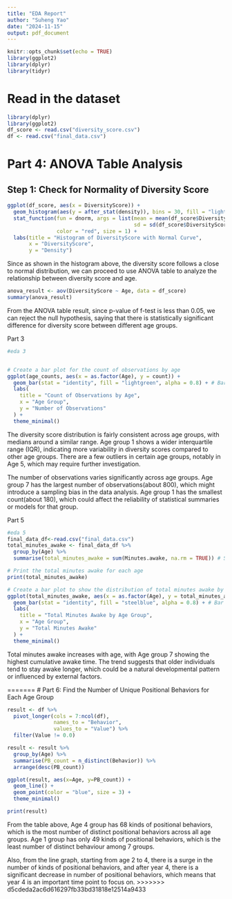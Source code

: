 ```yaml
---
title: "EDA Report"
author: "Suheng Yao"
date: "2024-11-15"
output: pdf_document
---
```


```r
knitr::opts_chunk$set(echo = TRUE)
library(ggplot2)
library(dplyr)
library(tidyr)
```

# Read in the dataset
```r
library(dplyr)
library(ggplot2)
df_score <- read.csv("diversity_score.csv")
df <- read.csv("final_data.csv")
```
# Part 4: ANOVA Table Analysis
## Step 1: Check for Normality of Diversity Score

```r
ggplot(df_score, aes(x = DiversityScore)) +
  geom_histogram(aes(y = after_stat(density)), bins = 30, fill = "lightblue", color = "black") +
  stat_function(fun = dnorm, args = list(mean = mean(df_score$DiversityScore, na.rm = TRUE), 
                                         sd = sd(df_score$DiversityScore, na.rm = TRUE)),
                color = "red", size = 1) +
  labs(title = "Histogram of DiversityScore with Normal Curve",
       x = "DiversityScore",
       y = "Density")

```
Since as shown in the histogram above, the diversity score follows a close to normal distribution, we can proceed to use ANOVA table to analyze the relationship between diversity score and age.

```r
anova_result <- aov(DiversityScore ~ Age, data = df_score)
summary(anova_result)
```
From the ANOVA table result, since p-value of f-test is less than 0.05, we can reject the null hypothesis, saying that there is statistically significant difference for diversity score between different age groups.

Part 3
```r
#eda 3


# Create a bar plot for the count of observations by age
ggplot(age_counts, aes(x = as.factor(Age), y = count)) +
  geom_bar(stat = "identity", fill = "lightgreen", alpha = 0.8) + # Bar plot
  labs(
    title = "Count of Observations by Age",
    x = "Age Group",
    y = "Number of Observations"
  ) +
  theme_minimal()
```
The diversity score distribution is fairly consistent across age groups, with medians around a similar range.
Age group 1 shows a wider interquartile range (IQR), indicating more variability in diversity scores compared to other age groups.
There are a few outliers in certain age groups, notably in Age 5, which may require further investigation.

The number of observations varies significantly across age groups.
Age group 7 has the largest number of observations(about 800), which might introduce a sampling bias in the data analysis.
Age group 1 has the smallest count(about 180), which could affect the reliability of statistical summaries or models for that group.

Part 5
```r
#eda 5
final_data_df<-read.csv("final_data.csv")
total_minutes_awake <- final_data_df %>%
  group_by(Age) %>%
  summarise(total_minutes_awake = sum(Minutes.awake, na.rm = TRUE)) # Sum of minutes awake

# Print the total minutes awake for each age
print(total_minutes_awake)

# Create a bar plot to show the distribution of total minutes awake by age
ggplot(total_minutes_awake, aes(x = as.factor(Age), y = total_minutes_awake)) +
  geom_bar(stat = "identity", fill = "steelblue", alpha = 0.8) + # Bar plot
  labs(
    title = "Total Minutes Awake by Age Group",
    x = "Age Group",
    y = "Total Minutes Awake"
  ) +
  theme_minimal() 
```
Total minutes awake increases with age, with Age group 7 showing the highest cumulative awake time.
The trend suggests that older individuals tend to stay awake longer, which could be a natural developmental pattern or influenced by external factors.

=======
# Part 6: Find the Number of Unique Positional Behaviors for Each Age Group
```r
result <- df %>%
  pivot_longer(cols = 7:ncol(df),
               names_to = "Behavior", 
               values_to = "Value") %>%
  filter(Value != 0.0)

result <- result %>%
  group_by(Age) %>%
  summarise(PB_count = n_distinct(Behavior)) %>%
  arrange(desc(PB_count))

ggplot(result, aes(x=Age, y=PB_count)) +
  geom_line() +
  geom_point(color = "blue", size = 3) +
  theme_minimal()

print(result)
```
From the table above, Age 4 group has 68 kinds of positional behaviors, which is the most number of distinct positional behaviors across all age groups. Age 1 group has only 49 kinds of positional behaviors, which is the least number of distinct behaviour among 7 groups.

Also, from the line graph, starting from age 2 to 4, there is a surge in the number of kinds of positional behaviors, and after year 4, there is a significant decrease in number of positional behaviors, which means that year 4 is an important time point to focus on.
>>>>>>> d5cdeda2ac6d616297fb33bd31818e12514a9433
